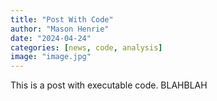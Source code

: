 ```yaml
---
title: "Post With Code"
author: "Mason Henrie"
date: "2024-04-24"
categories: [news, code, analysis]
image: "image.jpg"
---
```


This is a post with executable code. BLAHBLAH
